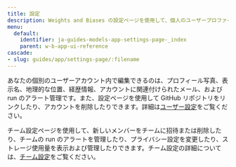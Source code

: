 ```yaml
---
title: 設定
description: Weights and Biases の設定ページを使用して、個人のユーザープロファイルまたはチーム設定をカスタマイズします。
menu:
  default:
    identifier: ja-guides-models-app-settings-page-_index
    parent: w-b-app-ui-reference
cascade:
- slug: guides/app/settings-page/:filename
---
```


あなたの個別のユーザーアカウント内で編集できるのは、プロフィール写真、表示名、地理的な位置、経歴情報、アカウントに関連付けられたメール、および run のアラート管理です。また、設定ページを使用して GitHub リポジトリをリンクしたり、アカウントを削除したりできます。詳細は[ユーザー設定](/ja/guides/app/settings-page/user-settings/)をご覧ください。

チーム設定ページを使用して、新しいメンバーをチームに招待または削除したり、チームの run のアラートを管理したり、プライバシー設定を変更したり、ストレージ使用量を表示および管理したりできます。チーム設定の詳細については、[チーム設定](/ja/guides/app/settings-page/teams/)をご覧ください。